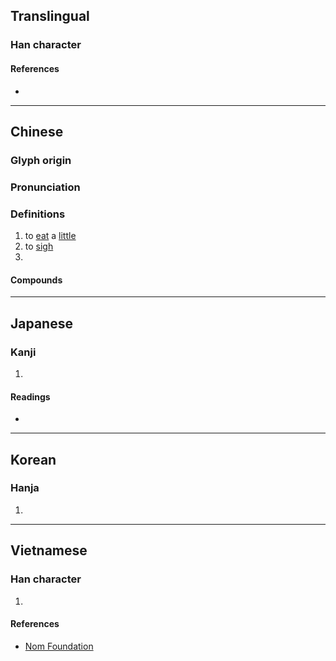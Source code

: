 {{also|叽}}
{{character info}}
==Translingual==

===Han character===
{{Han char|rn=30|rad=口|as=12|sn=15|four=62053|canj=RVII|ids=⿰口幾}}

====References====
* {{Han ref|kx=0207.010|dkj=04247|dj=0430.010|hdz=10687.190|uh=5630|ud=22064|bh=BC54|bd=48212}}

----

==Chinese==
{{zh-forms|s=叽}}

===Glyph origin===
{{Han etym}}

===Pronunciation===
{{zh-pron
|m=jī
|c=gei1
|mn=ki
|mc=y
|oc=y
|cat=
}}

===Definitions===
{{zh-hanzi}}

# to [[eat]] a [[little]]
# to [[sigh]]
# {{n-g|An onomatopoeia.}}

====Compounds====
{{zh-der|嗶嘰|嘰咕|嘰哩呱啦|嘰哩咕嚕|嘰嘰咕咕|嘰嘰喳喳|嘰嘰嘎嘎|滑不嘰溜|咔嘰}}

----

==Japanese==

===Kanji===
{{ja-kanji|grade=|rs=口12}}

# {{rfdef|ja|sort=口12}}

====Readings====
* {{ja-readings|on=き, け, ぎ|kun=}}

----

==Korean==

===Hanja===
{{ko-hanja|hangeul=기|rv=gi|mr=ki}}

# {{rfdef|ko|sort=口12}}

----

==Vietnamese==

===Han character===
{{vi-readings|reading=kí|rs=口12}}

# {{rfdef|vi|sort=口12}}

====References====
* [http://nomfoundation.org/common/nom_details.php?codepoint=5630 Nom Foundation]